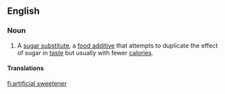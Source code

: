 ==English==
{{wikipedia}}

===Noun===
{{en-noun|head=[[artificial]] [[sweetener]]}}

# A [[sugar substitute]], a [[food additive]] that attempts to duplicate the effect of sugar in [[taste]] but usually with fewer [[calorie|calories]].

====Translations====
{{trans-see|sugar substitute}}

[[fi:artificial sweetener]]